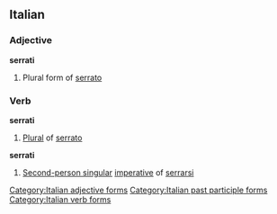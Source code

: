 ==Italian==
===Adjective===
'''serrati''' {{m}}

# Plural form of [[serrato]]

===Verb===
'''serrati''' {{m}}

# [[plural|Plural]] of [[serrato]]

'''serrati'''
# [[second-person singular|Second-person singular]] [[imperative]] of [[serrarsi]]

[[Category:Italian adjective forms]]
[[Category:Italian past participle forms]]
[[Category:Italian verb forms]]